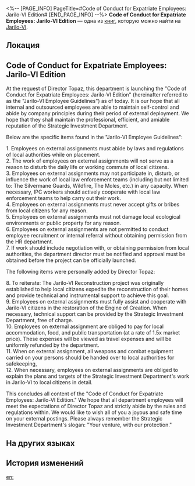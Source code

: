 <%-- [PAGE_INFO]
PageTitle=#Code of Conduct for Expatriate Employees: Jarilo-VI Edition#
[END_PAGE_INFO] --%>
{{Дополнить}}
{{Книга Инфобокс
|id           = 251
|partIds      = 190500
|Название     = 
|Изображение  = Иконка Книга.png
|Мир          = Jarilo-VI
|Томов        = 1
|Автор        = <!--нужно добавить-->
|Описание     = Behavioral guidelines proposed by Topaz to employees to maintain the external image of the Venture Capital Department.
|Том1         = {{tx}}
|Источник1    = {{tx|Отсутствует источник}}
|Персонажи    = 
|Фракции      = Interastral Peace Corporation
}}
'''Code of Conduct for Expatriate Employees: Jarilo-VI Edition''' — одна из [[Книги|книг]], которую можно найти на [[Jarilo-VI]].

==Локация==
{{Отметка карты|<!--название карты-->|<!--id отметки-->}}

==Code of Conduct for Expatriate Employees: Jarilo-VI Edition==
At the request of Director Topaz, this department is launching the "Code of Conduct for Expatriate Employees: Jarilo-VI Edition" (hereinafter referred to as the "Jarilo-VI Employee Guidelines") as of today. It is our hope that all internal and outsourced employees are able to maintain self-control and abide by company principles during their period of external deployment. We hope that they shall maintain the professional, efficient, and amiable reputation of the Strategic Investment Department.

Below are the specific items found in the "Jarilo-VI Employee Guidelines":

1. Employees on external assignments must abide by laws and regulations of local authorities while on placement.<br />
2. The work of employees on external assignments will not serve as a reason to disturb the daily life or working commute of local citizens.<br />
3. Employees on external assignments may not participate in, disturb, or influence the work of local law enforcement teams (including but not limited to: The Silvermane Guards, Wildfire, The Moles, etc.) in any capacity. When necessary, IPC workers should actively cooperate with local law enforcement teams to help carry out their work.<br />
4. Employees on external assignments must never accept gifts or bribes from local citizens for any reason.<br />
5. Employees on external assignments must not damage local ecological environments or public property for any reason.<br />
6. Employees on external assignments are not permitted to conduct employee recruitment or internal referral without obtaining permission from the HR department.<br />
7. If work should include negotiation with, or obtaining permission from local authorities, the department director must be notified and approval must be obtained before the project can be officially launched.

The following items were personally added by Director Topaz:

8. To reiterate: The Jarilo-VI Reconstruction project was originally established to help local citizens expedite the reconstruction of their homes and provide technical and instrumental support to achieve this goal.<br />
9. Employees on external assignments must fully assist and cooperate with Jarilo-VI citizens in the restoration of the Engine of Creation. When necessary, technical support can be provided by the Strategic Investment Department, free of charge.<br />
10. Employees on external assignment are obliged to pay for local accommodation, food, and public transportation (at a rate of 1.5x market price). These expenses will be viewed as travel expenses and will be uniformly refunded by the department.<br />
11. When on external assignment, all weapons and combat equipment carried on your persons should be handed over to local authorities for safekeeping,<br />
12. When necessary, employees on external assignments are obliged to explain the plans and targets of the Strategic Investment Department's work in Jarilo-VI to local citizens in detail.

This concludes all content of the "Code of Conduct for Expatriate Employees: Jarilo-VI Edition." We hope that all department employees will meet the expectations of Director Topaz and strictly abide by the rules and regulations within. We would like to wish all of you a joyous and safe time on your external postings. Please always remember the Strategic Investment Department's slogan: "Your venture, with our protection."

==На других языках==
{{На других языках
|en   = Code of Conduct for Expatriate Employees: Jarilo-VI Edition
|zhs  = 外派员工行动准则：雅利洛-Ⅵ版
|zht  = 外派員工行為準則：雅利洛-Ⅵ版
|ja   = 出向社員行動規範：ヤリーロ-VI版
|ko   = 파견 직원 행동 규범: 야릴로-Ⅵ 버전
|es   = Código de conducta para empleados expatriados (versión de Jarilo-VI)
|fr   = Code de conduite pour les employés expatriés : Édition Jarilo-VI
|ru   = Кодекс поведения для сотрудников-экспатриантов на Ярило-VI
|th   = กฎระเบียบของเจ้าหน้าที่นอกสถานที่: ฉบับ Jarilo-Ⅵ
|vi   = Quy Tắc Ứng Xử Dành Cho Nhân Viên Công Tác: Phiên Bản Jarilo-VI
|de   = Verhaltenskodex für entsandte Mitarbeiter: Jarilo-VI-Ausgabe
|id   = Pedoman Perilaku Staf Ekspatriat: Versi Jarilo-Ⅵ
|pt   = Código de Conduta para Funcionários Expatriados: Edição de Jarilo-VI
}}

==История изменений==
{{История изменений|3.5}}

[[en:]]